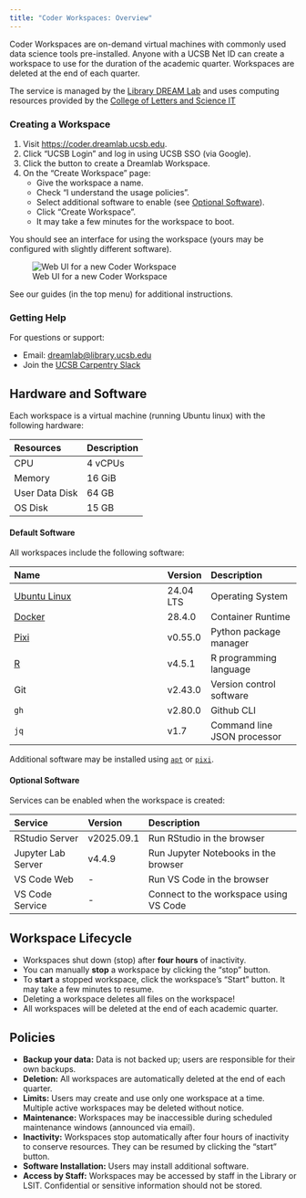 ```yaml
---
title: "Coder Workspaces: Overview"
---
```


Coder Workspaces are on-demand virtual machines with commonly used data
science tools pre-installed. Anyone with a UCSB Net ID can create a
workspace to use for the duration of the academic quarter. Workspaces are
deleted at the end of each quarter.

The service is managed by the [Library DREAM Lab](https://www.library.ucsb.edu/dreamlab) and uses
computing resources provided by the [College of Letters and Science IT](https://www.lsit.ucsb.edu)

### Creating a Workspace

1. Visit <https://coder.dreamlab.ucsb.edu>.
2. Click "UCSB Login" and log in using UCSB SSO (via Google).
3. Click the button to create a Dreamlab Workspace.
4. On the "Create Workspace" page:
    *  Give the workspace a name.
    *  Check "I understand the usage policies".
    *  Select additional software to enable (see [Optional Software](#optional-software)).
    *  Click "Create Workspace".
    *  It may take a few minutes for the workspace to boot.

You should see an interface for using the workspace (yours may be configured with slightly different software).

![Web UI for a new Coder Workspace](images/workspace.png)

See our guides (in the top menu) for additional instructions.

### Getting Help

For questions or support:

* Email: <dreamlab@library.ucsb.edu>
* Join the [UCSB Carpentry Slack](https://join.slack.com/t/ucsbcarpentry/shared_invite/zt-3chxqtb2b-cVc3l~yj1ghUhZLNmOLfhQ)

## Hardware and Software

Each workspace is a virtual machine (running Ubuntu linux) with the following hardware:

| Resources      | Description |
| :------------- | :---------- |
| CPU            | 4 vCPUs     |
| Memory         | 16 GiB      |
| User Data Disk | 64 GB       |
| OS Disk        | 15 GB       |

#### Default Software

All workspaces include the following software:

| Name                                           | Version   | Description                 |
| :--------------------------------------------- | :-------- | :-------------------------- |
| [Ubuntu Linux](https://ubuntu.com/)            | 24.04 LTS | Operating System            |
| [Docker](https://docs.docker.com/get-started/) | 28.4.0    | Container Runtime           |
| [Pixi](https://pixi.sh/latest/)                | v0.55.0   | Python package manager      |
| [R](https://www.r-project.org/)                | v4.5.1    | R programming language      |
| Git                                            | v2.43.0   | Version control software    |
| `gh`                                           | v2.80.0   | Github CLI                  |
| `jq`                                           | v1.7      | Command line JSON processor |

Additional software may be installed using [`apt`](https://documentation.ubuntu.com/server/how-to/software/package-management/) or [`pixi`](https://pixi.sh).

#### Optional Software
Services can be enabled when the workspace is created:

| Service            | Version    | Description                            |
| :----------------- | :--------- | :------------------------------------- |
| RStudio Server     | v2025.09.1 | Run RStudio in the browser             |
| Jupyter Lab Server | v4.4.9     | Run Jupyter Notebooks in the browser   |
| VS Code Web        | -          | Run VS Code in the browser             |
| VS Code Service    | -          | Connect to the workspace using VS Code |


## Workspace Lifecycle

* Workspaces shut down (stop) after __four hours__ of inactivity.
* You can manually __stop__ a workspace by clicking the "stop" button.
* To __start__ a stopped workspace, click the workspace's "Start" button. It may take a few minutes to resume.
* Deleting a workspace deletes all files on the workspace!
* All workspaces will be deleted at the end of each academic quarter.

## Policies

* **Backup your data:** Data is not backed up; users are responsible for their own backups.
* **Deletion:** All workspaces are automatically deleted at the end of each quarter.
* **Limits:** Users may create and use only one workspace at a time. Multiple active workspaces may be deleted without notice.
* **Maintenance:** Workspaces may be inaccessible during scheduled maintenance windows (announced via email).
* **Inactivity:** Workspaces stop automatically after four hours of inactivity to conserve resources. They can be resumed by clicking the "start" button.
* **Software Installation:** Users may install additional software.
* **Access by Staff:** Workspaces may be accessed by staff in the Library or LSIT. Confidential or sensitive information should not be stored.